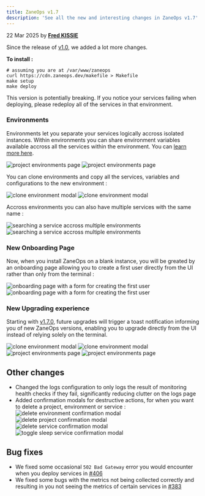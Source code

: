 ```yaml
---
title: ZaneOps v1.7
description: 'See all the new and interesting changes in ZaneOps v1.7'
---
```



<span className='text-gray-600 dark:text-gray-400'>22 Mar 2025</span> by [**Fred KISSIE**](https://github.com/Fredkiss3)


Since the release of [v1.0](./announcing-v1.mdx), we added a lot more changes. 

**To install :**

```shell
# assuming you are at /var/www/zaneops
curl https://cdn.zaneops.dev/makefile > Makefile
make setup
make deploy
```

<Aside type="caution" title='Before updating'>
This version is potentially breaking. If you notice your services failing when deploying, 
please redeploy all of the services in that environment.
</Aside>

### Environments

Environments let you separate your services logically accross isolated instances. Within environments you 
can share environment variables available accross all the services within the environment. You can [learn more here](/knowledge-base/environments).

<img className="block dark:hidden" src="https://assets.zaneops.dev/images/project-environments-light.png" alt="project environments page" />
<img className="!hidden dark:!block" src="https://assets.zaneops.dev/images/project-environments-dark.png" alt="project environments page" />

You can clone environments and copy all the services, variables and configurations to the new environment : 

<img className="block dark:hidden" src="https://assets.zaneops.dev/images/project-clone-environment-light.png" alt="clone environment modal" />
<img className="!hidden dark:!block" src="https://assets.zaneops.dev/images/project-clone-environment-dark.png" alt="clone environment modal" />

Accross environments you can also have multiple services with the same name :

<img className="block dark:hidden" src="https://assets.zaneops.dev/images/project-environment-search-light.png" alt="searching a service accross multiple environments" />
<img className="!hidden dark:!block" src="https://assets.zaneops.dev/images/project-environment-search-dark.png" alt="searching a service accross multiple environments" />



### New Onboarding Page

Now, when you install ZaneOps on a blank instance, you will be greated by an onboarding page allowing you to create
a first user directly from the UI rather than only from the terminal :

<img className="block dark:hidden" src="https://assets.zaneops.dev/images/create-user-light.png" alt="onboarding page with a form for creating the first user" />
<img className="!hidden dark:!block" src="https://assets.zaneops.dev/images/create-user-dark.png" alt="onboarding page with a form for creating the first user" />



### New Upgrading experience

Starting with [v1.7.0](https://github.com/zane-ops/zane-ops/releases/tag/v1.7.0), 
future upgrades will trigger a toast notification informing you of new ZaneOps versions,
 enabling you to upgrade directly from the UI instead of relying solely on the terminal.

<img className="block dark:hidden" src="https://assets.zaneops.dev/images/new-version-toast-light.png" alt="clone environment modal" />
<img className="!hidden dark:!block" src="https://assets.zaneops.dev/images/new-version-toast-dark.png" alt="clone environment modal" />

<img className="block dark:hidden" src="https://assets.zaneops.dev/images/new-version-modal-light.png" alt="project environments page" />
<img className="!hidden dark:!block" src="https://assets.zaneops.dev/images/new-version-modal-dark.png" alt="project environments page" />


## Other changes

- Changed the logs configuration to only logs the result of monitoring health checks if they fail, significantly reducing clutter 
  on the logs page
- Added confirmation modals for destructive actions, for when you want to delete a project, environment or service :
  ![delete environment confirmation modal](https://assets.zaneops.dev/images/delete-environment-confirmation.png)
  ![delete project confirmation modal](https://assets.zaneops.dev/images/delete-project-confirmation.png)
  ![delete service confirmation modal](https://assets.zaneops.dev/images/delete-service-confirmation.png)
  ![toggle sleep service confirmation modal](https://assets.zaneops.dev/images/toggle-sleep-service-confirmation.png)

## Bug fixes

- We fixed some occasional `502 Bad Gateway` error you would encounter when you deploy services in [#406](https://github.com/zane-ops/zane-ops/pull/406)
- We fixed some bugs with the metrics not being collected correctly and resulting in you not seeing the metrics of certain services in [#383](https://github.com/zane-ops/zane-ops/pull/383)